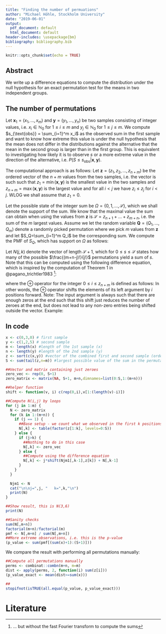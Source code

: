 ```yaml
---
title: "Finding the number of permuations"
author: "Michael Höhle, Stockholm University"
date: "2019-06-01"
output:
  pdf_document: default
  html_document: default
header-includes: \usepackage{bm}
bibliography: bibliography.bib
---
```


```r
knitr::opts_chunk$set(echo = TRUE)
```

## Abstract

We write up a difference equations to compute the distribution under the null hypothesis for an exact permutation test for the means in two independent groups.

## The number of permutations

Let $\bm{x}_1=(x_1,\ldots, x_m)$ and $\bm{y}=(y_1,\ldots,y_n)$ be two samples consisting of integer values, i.e. $x_i \in \mathbb{N}_0$ for $1\leq i \leq m$ and $y_j \in \mathbb{N}_0$ for $1\leq j\leq m$. We compute $s_{\text{obs}} = \sum_{i=1}^m x_i$ as the observed sum in the first sample and want to know how extreme this value is under the null hypothesis that the mean does not differ in the distributions against the alternative that the mean in the second group is larger than in the first group. This is equivalent to investigating how likely it is to observe $s$ or a more extreme value in the direction of the alternative, i.e. $P(S \leq s_{\text{obs}} | \bm{x}, \bm{y})$. 

The computational approach is as follows: Let $\bm{z}=(z_1, z_2, \ldots, z_{n+m})$ be the ordered vector of the $n+m$ values from the two samples, i.e. the vector is such such that $z_1=\min(\bm{x},\bm{y})$ is the smallest value in the two samples and $z_{n+m}=\max(\bm{x},\bm{y})$ is the largest value and for all $i<j$ we have $z_i \leq z_j$ for $i<j$. WLOG we shall assume that $z_1=0$.

Let the possible state of the integer sum be $\Omega=\{0,1,\ldots,\mathcal{S}\}$, which we shall denote the support of the sum. We know that the maximal value the sum can obtain when using the values from $\bm{z}$ is $\mathcal{S}=z_{n+1}+\ldots+ z_{m+n}$, i.e. the sum of the $m$ largest values. Assume we let the random variable $\bm{Q}=(Q_1,\ldots,Q_m)$ denote a randomly picked permutation where we pick $m$ values from $\bm{z}$ and let $S_Q=\sum_{i=1}^m Q_i$ be the corresponding sum. We compute the PMF of $S_Q$, which has support on $\Omega$ as follows:


\begin{align*}
P(S_Q = i) &= \frac{\text{\# permutations with sum equal to s}}{\text{\# permutations selecting $m$ out of the $m+n$ values in $\bm{z}$}}, \quad 0\leq i \leq \mathcal{S}
\end{align*}


Let $N(j,k)$ denote the vector of length $\mathcal{S}+1$, which for $0\leq s\leq \mathcal{S}$ states how many of the possible $\frac{(m+n-j)!}{j!}$ permutations yield a sum of $s$. Note that this can be computed using the following difference equation, which is inspired by the computation of Theorem 1 in @pagano_trichtler1983 [^1]:

\begin{align*}
N(j,k) = j \cdot \left( N(j-1,k-1) \oplus z_k\right) + N(j,k-1),
\end{align*}

where the $\oplus$ operator for the integer $0 \leq i \leq z_{n+m}$ is defined as follows:
\begin{align*}
(s_0,\ldots,s_{w},0,\ldots,0)  \oplus i := (\underbrace{0,\ldots,0}_{i zeros},s_0,s_1,\ldots,s_{w},0,\ldots,0)
\end{align*}
In other words, the $\oplus$ operator shifts the elements of its left argument by $i$ positions forward. Note: The input argument is always such that there are enough zeros at the end such that this shift just reduces the number of zeroes at the end, but does not lead to any non-zero entries being shifted outside the vector. Example:
\begin{align*}
(2,1,1,0,0,0,0,0,0,0,0)' \oplus 3 := (0,0,0,2,1,1,0,0,0,0,0)'
\end{align*}

## In code

```r
x <- c(0,3,0) # first sample
y <- c(1,2,5) # second sample
m <- length(x) #length of the 1st sample (x)
n <- length(y) #length of the 2nd sample (y)
z <- sort(c(x,y)) #vector of the combined first and second sample (ordered!)
S <- sum(tail(z,n=m)) #largest possible value of the sum in the permutations of z

##Vector and matrix containing just zeroes
zero_vec <- rep(0, S+1)
zero_matrix <- matrix(NA, S+1, m+n,dimnames=list(0:S,1:(m+n)))

##helper function
shift <- function(v, i) c(rep(0,i),v[1:(length(v)-i)])

##Compute N(i,j) by loops
for (j in 1:m) {
  N <- zero_matrix
  for (k in 1:(m+n)) {
    if (j == 1) {
      ##Base setup - we count what we observed in the first k positions of z
      N[,k] <- table(factor(z[1:k], levels=0:S))
    } else {
      if (j>k) {
        ##Nothing to do in this case
        N[,k] <- zero_vec
      } else {
        ##Compute using the difference equation
        N[,k] <- j*shift(Njm1[,k-1],z[k]) + N[,k-1]
      }
    }
  }
  
  Njm1 <- N
  cat("\n\nj=",j, "   k=",k,"\n")
  print(N)
}

##Show result, this is N(3,6)
print(N)

##Sanity checks
sum(N[,m+n])
factorial(m+n)/factorial(m)
pmf <- N[,m+n] / sum(N[,m+n])
##More extreme observations, i.e. this is the p-value
(p_value <- sum(pmf[(sum(x)+1):(S+1)]))
```

We compare the result with performing all permutations manually:

```r
##Compute all permutations manually
perms <- combinat::combn(m+n, m=m)
dist <- apply(perms, 2, function(i) sum(z[i]))
(p_value_exact <- mean(dist>=sum(x)))

##
stopifnot(isTRUE(all.equal(p_value, p_value_exact)))
```

[^1]: ... but without the fast Fourier transform to compute the sums

# Literature
